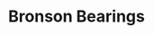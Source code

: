---
title: "Bronson Bearings"
order: "14"
hero_image: "./bronson_bearings_dirt.png"
hero_image_alt: "Bronson Bearings"
videoSourceURL: https://vimeo.com/526252280
videoTitle: "Bronson - David Gravette Dirt Jump"
---